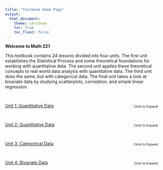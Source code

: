 ```yaml
---
title: "Textbook Home Page"
output: 
  html_document:
    theme: cerulean
    toc: true
    toc_float: false
---
```


<script type="text/javascript">
 function showhide(id) {
    var e = document.getElementById(id);
    e.style.display = (e.style.display == 'block') ? 'none' : 'block';
 }
</script>

**Welcome to Math 221**

This textbook contains 24 lessons divided into four units. The first unit establishes the Statistical Process and some theoretical foundations for working with quantitative data. The second unit applies these theoretical concepts to real world data analysis with quantitative data. The third unit does the same, but with categorical data. The final unit takes a look at bivariate data by studying scatterplots, correlation, and simple linear regression.


<br/>

<div class="mboxfull">
<a href="javascript:showhide('Unit1')"><div class="mbox usermessage">Unit 1: Quantitative Data <span style="font-size:8pt;float:right;padding:5px;">Click to Expand</span></div></a>

<div id="Unit1" style="display:none;">

<table class="tmain">
<tr>
<td><p>[Lesson 1: (On Campus) Course Intro & Probability](Lesson01_Campus.html) <a href="javascript:showhide('lesson01_Campus_Outcomes')"><span style="font-size:8pt;float:right;">Show Outcomes</span></a>
<div id="lesson01_Campus_Outcomes" style="display:none;">
By the end of this lesson, you should be able to:

- Understand and explain the course policies
- Access course resources (course outline, lesson schedule, preparation activities, reading quizzes, homework assignments, assessments, Zoom, etc.)
- Communicate with your instructor
- Obtain access to a spreadsheet program (Microsoft Excel)
- Discuss ways in which you will apply gospel principles to your work in this class
</div>
</p></td>
</tr>
<tr>
<td><p>[Lesson 1: (Online) Course Intro & Probability](Lesson01.html) <a href="javascript:showhide('lesson01_Online_Outcomes')"><span style="font-size:8pt;float:right;">Show Outcomes</span></a>
<div id="lesson01_Online_Outcomes" style="display:none;">
By the end of this lesson, you should be able to:

* Understand and explain the course policies
* Access course resources (course outline, lesson schedule, preparation activities, reading quizzes, homework assignments, assessments, Zoom, etc.)
* Communicate with your instructor
* Obtain access to a spreadsheet program (Microsoft Excel)
* Discuss ways in which you will apply gospel principles to your work in this class
* State and apply the three rules of probability.
</div>
</p></td>
</tr>
<td><p>[Lesson 1: (World Wide Block) Course Intro & Probability](Lesson01_WWB.html) <a href="javascript:showhide('lesson01_WWB_Outcomes')"><span style="font-size:8pt;float:right;">Show Outcomes</span></a>
<div id="lesson01_WWB_Outcomes" style="display:none;">
By the end of this lesson, you should be able to:

* Understand and explain the course policies
* Access course resources (course outline, lesson schedule, preparation activities, reading quizzes, homework assignments, assessments, Zoom, etc.)
* Communicate with your instructor
* Obtain access to a spreadsheet program (Microsoft Excel)
* Discuss ways in which you will apply gospel principles to your work in this class
* State and apply the three rules of probability.
</div>
</p></td>
</tr>
<tr class="alt">
<td><p>[Lesson 2: The Statistical Process & Design of Studies](Lesson02.html) <a href="javascript:showhide('lesson02_Outcomes')"><span style="font-size:8pt;float:right;">Show Outcomes</span></a>
<div id="lesson02_Outcomes" style="display:none;">
By the end of this lesson, you should be able to:

* State the five steps of the Statistical Process
* Distinguish between an observational study and an experiment.
* Distinguish between a population and a sample.
* Distinguish between a categorical and a quantitative variable.
* Distinguish and give an example of each of the following sampling schemes:
  + Simple random sampling
  + Systematic sampling
  + Cluster sampling
  + Stratified sampling
  + Convenience sampling
* Explain the significance of using a random sample.
</div>
</p></td>
</tr>
<tr>
<td><p>[Lesson 3: Describing Quantitative Data (Shape & Center)](Lesson03.html) <a href="javascript:showhide('lesson03_Outcomes')"><span style="font-size:8pt;float:right;">Show Outcomes</span></a>
<div id="lesson03_Outcomes" style="display:none;">

By the end of this lesson, you should be able to:

* Determine the shape of a distribution using a histogram.
* Interpret the mean, median, and mode for quantitative data.
* Apply the Excel functions AVERAGE, MEDIAN, and MODE when working with quantitative data in Excel.
* Determine the location of the mean relative to the median of left-skewed, right-skewed, or bell-shaped distributions visually using a histogram.
* Interpret a histogram.  
* Distinguish between a parameter and a statistic.
</div>
</p></td>
</tr>
<tr class="alt">
<td><p>[Lesson 4: Describing Quantitative Data (Spread)](Lesson04.html) <a href="javascript:showhide('lesson04_Outcomes')"><span style="font-size:8pt;float:right;">Show Outcomes</span></a>
<div id="lesson04_Outcomes" style="display:none;">

By the end of this lesson, you should be able to:

* Approximate the standard deviation of a distribution visually from a bell-shaped histogram.
* Calculate the standard deviation from quantitative data using Excel.
* Interpret the standard deviation for symmetric distributions. 
* Properly apply the Excel functions STDEV.S, PERCENTILE.INC, QUARTILE.INC, MIN, and MAX to quantitative data.
* Interpret the five-number summary for quantitative data.
* Create a box-plot from quantitative data using Excel. 
* Determine the five-number summary visually from a box plot. * Explain the relationship between probabilities, percentiles, and percentages.

</div>
</p></td>
</tr>
<tr>
<td><p>[Lesson 5: Normal Distributions](Lesson05.html) <a href="javascript:showhide('lesson05_Outcomes')"><span style="font-size:8pt;float:right;">Show Outcomes</span></a>
<div id="lesson05_Outcomes" style="display:none;">

By the end of this lesson, you should be able to:

* State the properties of a normal density curve.
* Calculate the z-score of an individual observation, given the mean and standard deviation.
* Interpret a z-score.
* Calculate probability as area under a normal density curve.
* Calculate a percentile using the normal distribution.

</div>
</p></td>
</tr>
<tr class="alt">
<td><p>[Lesson 6: Distribution of Sample Means & The Central Limit Theorem](Lesson06.html) <a href="javascript:showhide('lesson06_Outcomes')"><span style="font-size:8pt;float:right;">Show Outcomes</span></a>
<div id="lesson06_Outcomes" style="display:none;">

By the end of this lesson, you should be able to:

*  Explain how a sampling distribution is created.
*  Determine the mean, standard deviation and shape of a distribution of sample means.
*  State and apply the Central Limit Theorem and the Law of Large Numbers.

</div>
</p></td>
</tr>
<tr>
<td><p>[Lesson 7: Calculating Probabilities involving the Sample Mean](Lesson07.html) <a href="javascript:showhide('lesson07_Outcomes')"><span style="font-size:8pt;float:right;">Show Outcomes</span></a>
<div id="lesson07_Outcomes" style="display:none;">

By the end of this lesson, you should be able to:

*  Calculate probabilities using a distribution of sample means.

</div>
</p></td>
</tr>
<tr class="alt">
<td><p>[Lesson 8: Review for Exam 1](Lesson08.html) <a href="javascript:showhide('lesson08_Outcomes')"><span style="font-size:8pt;float:right;">Show Outcomes</span></a>
<div id="lesson08_Outcomes" style="display:none;">

Unit 1 Review. The expectation on the Unit 1 Exam is that you should be able to do the following:

- Distinguish between a categorical and a quantitative variable.
- Distinguish between an observational study and an experiment.
- Distinguish between a population and a sample.
- Distinguish between a parameter and a statistic.
- Distinguish and give an example of each of the following sampling schemes:

  + Simple random sampling
  + Systematic sampling
  + Cluster sampling
  + Stratified sampling
  + Convenience sampling

- Explain the significance of using a random sample.
- Determine the shape of a distribution using a histogram and/or boxplot.
- Determine the centers of a given histogram and/or boxplot. 
- Identify the mean, median and standard deviation in skewed or normal histograms.
- Calculate the mean, median and standard deviation from quantitative data.
- Calculate a percentile from a quantitative data set.
- Calculate a five-number summary from quantitative data with Excel, or by hand.
- Create a histogram and a boxplot from quantitative data. 
- State and apply the three axioms of probability.
- State the properties of a normal density curve.
- Calculate the z-score of an individual observation, given the mean and standard deviation.
- Interpret a z-score.
- Calculate probability as area under a normal density curve.
- Assess normality using a histogram.
- Explain how a sampling distribution is created.
- Determine the mean, standard deviation, and shape of a distribution of sample means.
- State and apply the Central Limit Theorem and the Law of Large numbers.
- Calculate probabilities using a distribution of sample means.
</div>
</p></td>
</tr>
</table>

</div>
</div>

<br/>

<div class="mboxfull">
<a href="javascript:showhide('Unit2')"><div class="mbox usermessage">Unit 2: Quantitative Data <span style="font-size:8pt;float:right;padding:5px;">Click to Expand</span></div></a>

<div id="Unit2" style="display:none;">

<table class="tmain">
<tr>
<td><p>[Lesson 9: Inference for One Mean with Sigma Known (Hypothesis Test)](Lesson09.html) <a href="javascript:showhide('lesson09_Outcomes')"><span style="font-size:8pt;float:right;">Show Outcomes</span></a>
<div id="lesson09_Outcomes" style="display:none;">

By the end of this lesson, you should be able to:

- Conduct a Hypothesis Test for a single mean with σ known:
  + State the null and alternative hypothesis. 
  + Calculate the test-statistic and p-value of the hypothesis test.
  + Assess the statistical significance by comparing the p-value to the α-level.
  + Check the requirements for the hypothesis test.
  + Show the appropriate connections between the numerical and graphical summaries that support this hypothesis test. 
  + Draw a correct conclusion for the hypothesis test.
  + Interpret a Type I and II error.

</div>
</p></td>
</tr>
<tr class="alt">
<td><p>[Lesson 10: Inference for One Mean with Sigma Known (Confidence Interval)](Lesson10.html) <a href="javascript:showhide('lesson10_Outcomes')"><span style="font-size:8pt;float:right;">Show Outcomes</span></a>
<div id="lesson10_Outcomes" style="display:none;">

By the end of this lesson, you should be able to:

* Calculate and interpret a confidence interval for a population mean given a confidence level.
* Explain how the margin of error changes with the sample size and the level of confidence. 
* Identify a point estimate and margin of error for the confidence interval.
* Show the appropriate connections between the numerical and graphical summaries that support this confidence interval. 
* Check the requirements of the confidence interval.
* Calculate a desired sample size given a level of confidence and margin of error. 
</div>
</p></td>
</tr>
<tr>
<td><p>[Lesson 11: Inference for One Mean (Sigma Unknown)](Lesson11.html) <a href="javascript:showhide('lesson11_Outcomes')"><span style="font-size:8pt;float:right;">Show Outcomes</span></a>
<div id="lesson11_Outcomes" style="display:none;">

By the end of this lesson, you should be able to do the following with regards to confidence intervals and hypothesis testing.

**Regarding Confidence Intervals for a single mean with $\sigma$ unknown:**

* Calculate and interpret a confidence interval for a population mean given a confidence level.
* Identify a point estimate and margin of error for the confidence interval.
* Show the appropriate connections between the numerical and graphical summaries that support the confidence interval. 
* Check the requirements the confidence interval.
 
**Regarding Hypothesis Testing for a single mean with $\sigma$ unknown:**

* State the null and alternative hypothesis. 
* Calculate the test-statistic, degrees of freedom and p-value of the hypothesis test.
* Assess the statistical significance by comparing the p-value to the α-level.
* Check the requirements for the hypothesis test.
* Show the appropriate connections between the numerical and graphical summaries that support the hypothesis test. 
* Draw a correct conclusion for the hypothesis test.

</div>
</p></td>
</tr>
<tr class="alt">
<td><p>[Lesson 12: Inference for the Mean of Differences (Two Dependent Samples)](Lesson12.html) <a href="javascript:showhide('lesson12_Outcomes')"><span style="font-size:8pt;float:right;">Show Outcomes</span></a>
<div id="lesson12_Outcomes" style="display:none;">

By the end of this lesson, you should be able to do the following.

**Regarding Confidence Intervals for the mean of differences with dependent samples: **

- Calculate and interpret a confidence interval for the mean of differences given a confidence level.
- Identify a point estimate and margin of error for the confidence interval.
- Show the appropriate connections between the numerical and graphical summaries that support the   confidence interval.
- Check the requirements for the confidence interval.
  
**Regarding Hypothesis Testing for the mean of differences with dependent samples:**

  * State the null and alternative hypothesis. 
  * Calculate the test-statistic, degrees of freedom and p-value of the hypothesis test.
  * Assess the statistical significance by comparing the p-value to the α-level.
  * Check the requirements for the hypothesis test.
  * Show the appropriate connections between the numerical and graphical summaries that support the hypothesis test. 
  * Draw a correct conclusion for the hypothesis test.

</div>
</p></td>
</tr>
<tr>
<td><p>[Lesson 13: Inference for the Difference of Means (Two Independent Samples)](Lesson13.html) <a href="javascript:showhide('lesson13_Outcomes')"><span style="font-size:8pt;float:right;">Show Outcomes</span></a>
<div id="lesson13_Outcomes" style="display:none;">

</div>
</p></td>
</tr>
<tr class="alt">
<td><p>[Lesson 14: Inference with ANOVA (Several Independent Samples)](Lesson14.html) <a href="javascript:showhide('lesson14_Outcomes')"><span style="font-size:8pt;float:right;">Show Outcomes</span></a>
<div id="lesson14_Outcomes" style="display:none;">

</div>
</p></td>
</tr>
<tr>
<td><p>[Lesson 15: Review for Exam 2](Lesson15.html) <a href="javascript:showhide('lesson15_Outcomes')"><span style="font-size:8pt;float:right;">Show Outcomes</span></a>
<div id="lesson15_Outcomes" style="display:none;">

</div>
</p></td>
</tr>
</table>

</div>
</div>


<br/>

<div class="mboxfull">
<a href="javascript:showhide('Unit3')"><div class="mbox usermessage mw-customtoggle-Unit02">Unit 3: Categorical Data <span style="font-size:8pt;float:right;padding:5px;">Click to Expand</span></div></a>

<div id="Unit3" style="display:none;">

<table class="tmain">
<tr>
<td><p>[Lesson 16: Describing Categorical Data: Proportions; Sampling Distribution of a Sample Proportion](Lesson16.html) <a href="javascript:showhide('lesson16_Outcomes')"><span style="font-size:8pt;float:right;">Show Outcomes</span></a>
<div id="lesson16_Outcomes" style="display:none;">

</div>
</p></td>
</tr>
<tr class="alt">
<td><p>[Lesson 17: Inference for One Proportion](Lesson17.html) <a href="javascript:showhide('lesson17_Outcomes')"><span style="font-size:8pt;float:right;">Show Outcomes</span></a>
<div id="lesson17_Outcomes" style="display:none;">

</div>
</p></td>
</tr>
<tr>
<td><p>[Lesson 18: Inference for Two Proportions](Lesson18.html) <a href="javascript:showhide('lesson18_Outcomes')"><span style="font-size:8pt;float:right;">Show Outcomes</span></a>
<div id="lesson18_Outcomes" style="display:none;">

</div>
</p></td>
</tr>
<tr class="alt">
<td><p>[Lesson 19: Inference for Independence of Categorical Data](Lesson19.html) <a href="javascript:showhide('lesson19_Outcomes')"><span style="font-size:8pt;float:right;">Show Outcomes</span></a>
<div id="lesson19_Outcomes" style="display:none;">

</div>
</p></td>
</tr>
<tr>
<td><p>[Lesson 20: Review for Exam 3](Lesson20.html) <a href="javascript:showhide('lesson20_Outcomes')"><span style="font-size:8pt;float:right;">Show Outcomes</span></a>
<div id="lesson20_Outcomes" style="display:none;">

</div>
</p></td>
</tr>
</table>

</div>
</div>


<br/>

<div class="mboxfull">
<a href="javascript:showhide('Unit4')"><div class="mbox usermessage mw-customtoggle-Unit02">Unit 4: Bivariate Data <span style="font-size:8pt;float:right;padding:5px;">Click to Expand</span></div></a>

<div id="Unit4" style="display:none;">

<table class="tmain">
<tr>
<td><p>[Lesson 21: Describing Bivariate Data: Scatterplots, Correlation, & Covariance](Lesson21.html) <a href="javascript:showhide('lesson21_Outcomes')"><span style="font-size:8pt;float:right;">Show Outcomes</span></a>
<div id="lesson21_Outcomes" style="display:none;">

</div>
</p></td>
</tr>
<tr class="alt">
<td><p>[Lesson 22: Simple Linear Regression](Lesson22.html) <a href="javascript:showhide('lesson22_Outcomes')"><span style="font-size:8pt;float:right;">Show Outcomes</span></a>
<div id="lesson22_Outcomes" style="display:none;">

</div>
</p></td>
</tr>
<tr>
<td><p>[Lesson 23: Inference for Bivariate Data](Lesson23.html) <a href="javascript:showhide('lesson23_Outcomes')"><span style="font-size:8pt;float:right;">Show Outcomes</span></a>
<div id="lesson23_Outcomes" style="display:none;">

</div>
</p></td>
</tr>
<tr class="alt">
<td><p>[Lesson 24: Review for Exam 4](Lesson24.html) <a href="javascript:showhide('lesson24_Outcomes')"><span style="font-size:8pt;float:right;">Show Outcomes</span></a>
<div id="lesson24_Outcomes" style="display:none;">

</div>
</p></td>
</tr>
</table>

</div>
</div>